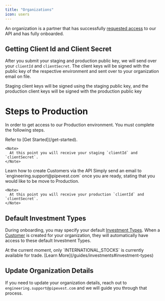 ```yaml
---
title: "Organizations"
icon: users
---
```


An organization is a partner that has successfully [requested access](https://friendly-jingle-c80.notion.site/14c9e089164b805b86d7c083e8c1e7d1?pvs=105) to our API and has fully onboarded.

## Getting Client Id and Client Secret

After you submit your staging and production public key, we will send over your `clientId` and `clientSecret`.
The client keys will be signed with the public key of the respective environment and sent over to your organization email on file.

<Note>
  Staging client keys will be signed using the staging public key, and the
  production client keys will be signed with the production public key
</Note>

# Steps to Production

In order to get access to our Production environment. You must complete the following steps.

<Steps>
  <Step title="Already Requested API Access">
    Refer to [Get Started](/get-started).

    <Note>
      At this point you will receive your staging `clientId` and `clientSecret`.
    </Note>

  </Step>
  <Step title="Completed Integration on Staging Environment">
    <Card
      title="Create Your First Customer"
      icon="users"
      href="/guides/customers"
      horizontal
    >
      Learn how to create Customers via the API
    </Card>
  </Step>
  <Step title="Give us the Green Light" icon="rocket">
    Simply send an email to `engineering.support@pipevest.com` once you are
    ready, stating that you would like to be move to Production.

    <Note>
      At this point you will receive your production `clientId` and `clientSecret`.
    </Note>

  </Step>
</Steps>

## Default Investment Types

During onboarding, you may specify your default [Investment Types](/guides/investments). When a [Customer](/guides/customers) is created for your organization,
they will automatically have access to these default Investment Types.

<Note>
  At the current moment, only `INTERNATIONAL_STOCKS` is currently available for
  trade. <Icon icon="lightbulb" />
  [Learn More](/guides/investments#investment-types)
</Note>

## Update Organization Details

If you need to update your organization details, reach out to `engineering.support@pipevest.com` and we will guide you through that process.
